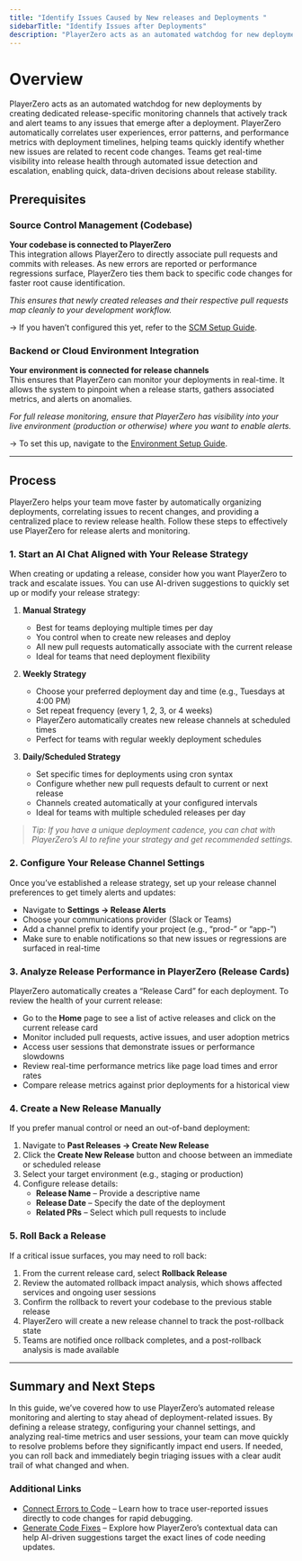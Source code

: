 ```yaml
---
title: "Identify Issues Caused by New releases and Deployments "
sidebarTitle: "Identify Issues after Deployments"
description: "PlayerZero acts as an automated watchdog for new deployments by creating dedicated release-specific monitoring channels that actively track and alert teams to any issues that emerge after a deployment."
---
```


# Overview

PlayerZero acts as an automated watchdog for new deployments by creating dedicated release-specific monitoring channels that actively track and alert teams to any issues that emerge after a deployment. PlayerZero automatically correlates user experiences, error patterns, and performance metrics with deployment timelines, helping teams quickly identify whether new issues are related to recent code changes. Teams get real-time visibility into release health through automated issue detection and escalation, enabling quick, data-driven decisions about release stability.

## **Prerequisites**

### Source Control Management (Codebase)

**Your codebase is connected to PlayerZero**  
This integration allows PlayerZero to directly associate pull requests and commits with releases. As new errors are reported or performance regressions surface, PlayerZero ties them back to specific code changes for faster root cause identification.

*This ensures that newly created releases and their respective pull requests map cleanly to your development workflow.*

→ If you haven’t configured this yet, refer to the [SCM Setup Guide](https://go.playerzero.app).

### Backend or Cloud Environment Integration

**Your environment is connected for release channels**  
This ensures that PlayerZero can monitor your deployments in real-time. It allows the system to pinpoint when a release starts, gathers associated metrics, and alerts on anomalies.

*For full release monitoring, ensure that PlayerZero has visibility into your live environment (production or otherwise) where you want to enable alerts.*

→ To set this up, navigate to the [Environment Setup Guide](https://go.playerzero.app).

---

## **Process**

PlayerZero helps your team move faster by automatically organizing deployments, correlating issues to recent changes, and providing a centralized place to review release health. Follow these steps to effectively use PlayerZero for release alerts and monitoring.

### 1. **Start an AI Chat Aligned with Your Release Strategy**

When creating or updating a release, consider how you want PlayerZero to track and escalate issues. You can use AI-driven suggestions to quickly set up or modify your release strategy:

1. **Manual Strategy**  
   - Best for teams deploying multiple times per day  
   - You control when to create new releases and deploy  
   - All new pull requests automatically associate with the current release  
   - Ideal for teams that need deployment flexibility

2. **Weekly Strategy**  
   - Choose your preferred deployment day and time (e.g., Tuesdays at 4:00 PM)  
   - Set repeat frequency (every 1, 2, 3, or 4 weeks)  
   - PlayerZero automatically creates new release channels at scheduled times  
   - Perfect for teams with regular weekly deployment schedules

3. **Daily/Scheduled Strategy**  
   - Set specific times for deployments using cron syntax  
   - Configure whether new pull requests default to current or next release  
   - Channels created automatically at your configured intervals  
   - Ideal for teams with multiple scheduled releases per day

> *Tip: If you have a unique deployment cadence, you can chat with PlayerZero’s AI to refine your strategy and get recommended settings.*

### 2. **Configure Your Release Channel Settings**

Once you’ve established a release strategy, set up your release channel preferences to get timely alerts and updates:

- Navigate to **Settings → Release Alerts**  
- Choose your communications provider (Slack or Teams)  
- Add a channel prefix to identify your project (e.g., “prod-” or “app-”)  
- Make sure to enable notifications so that new issues or regressions are surfaced in real-time

### 3. **Analyze Release Performance in PlayerZero (Release Cards)**

PlayerZero automatically creates a “Release Card” for each deployment. To review the health of your current release:

- Go to the **Home** page to see a list of active releases and click on the current release card  
- Monitor included pull requests, active issues, and user adoption metrics  
- Access user sessions that demonstrate issues or performance slowdowns  
- Review real-time performance metrics like page load times and error rates  
- Compare release metrics against prior deployments for a historical view

### 4. **Create a New Release Manually**

If you prefer manual control or need an out-of-band deployment:

1. Navigate to **Past Releases → Create New Release**  
2. Click the **Create New Release** button and choose between an immediate or scheduled release  
3. Select your target environment (e.g., staging or production)  
4. Configure release details:  
   - **Release Name** – Provide a descriptive name  
   - **Release Date** – Specify the date of the deployment  
   - **Related PRs** – Select which pull requests to include

### 5. **Roll Back a Release**

If a critical issue surfaces, you may need to roll back:

1. From the current release card, select **Rollback Release**  
2. Review the automated rollback impact analysis, which shows affected services and ongoing user sessions  
3. Confirm the rollback to revert your codebase to the previous stable release  
4. PlayerZero will create a new release channel to track the post-rollback state  
5. Teams are notified once rollback completes, and a post-rollback analysis is made available

---

## **Summary and Next Steps**

In this guide, we’ve covered how to use PlayerZero’s automated release monitoring and alerting to stay ahead of deployment-related issues. By defining a release strategy, configuring your channel settings, and analyzing real-time metrics and user sessions, your team can move quickly to resolve problems before they significantly impact end users. If needed, you can roll back and immediately begin triaging issues with a clear audit trail of what changed and when.

### Additional Links

- [Connect Errors to Code](https://your-link-here.com/retrieve-insights) – Learn how to trace user-reported issues directly to code changes for rapid debugging.  
- [Generate Code Fixes](https://your-link-here.com/retrieve-insights) – Explore how PlayerZero’s contextual data can help AI-driven suggestions target the exact lines of code needing updates.



